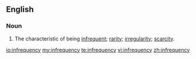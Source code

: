 ==English==
===Noun===
{{en-noun|infrequencies}}
# The characteristic of being [[infrequent]]; [[rarity]]; [[irregularity]]; [[scarcity]].

[[io:infrequency]]
[[my:infrequency]]
[[te:infrequency]]
[[vi:infrequency]]
[[zh:infrequency]]